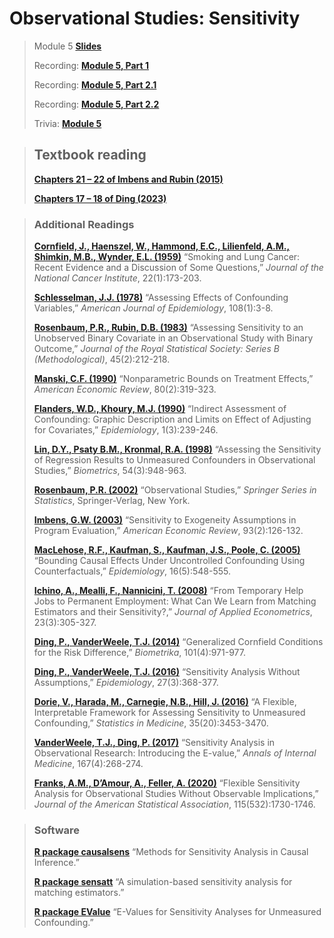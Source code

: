 # Observational Studies: Sensitivity

> Module 5 [**Slides**](https://drive.google.com/file/d/1D_Y4JzSMhhuEhICp5omoqU-A22RmCH70/view?usp=sharing)
>
> Recording: [**Module 5, Part 1**](https://drive.google.com/file/d/1dt_SZHHz4W3Wd7aqWxjUFonRUIzfzY-X/view?usp=sharing)
>
> Recording: [**Module 5, Part 2.1**](https://drive.google.com/file/d/15WsCLs7U68iebSLZtqrCkzOTAb_arnR6/view?usp=sharing)
>
> Recording: [**Module 5, Part 2.2**](https://drive.google.com/file/d/1MTLdmnqvzaJ2sg9FZUqssbMArDTxOkYb/view?usp=sharing)
>
> Trivia: [**Module 5**](https://quizizz.com/admin/assessment/682bff6fd87c3fa6cd074507?source=lesson_share)


> ## Textbook reading
>
> [**Chapters 21 -- 22 of Imbens and Rubin (2015)**](https://www.cambridge.org/core/books/causal-inference-for-statistics-social-and-biomedical-sciences/71126BE90C58F1A431FE9B2DD07938AB)
>
> [**Chapters 17 -- 18 of Ding (2023)**](https://www.routledge.com/A-First-Course-in-Causal-Inference/Ding/p/book/9781032758626)

> ### Additional Readings 
>
>[**Cornfield, J., Haenszel, W., Hammond, E.C., Lilienfeld, A.M., Shimkin, M.B., Wynder, E.L. (1959)**](https://academic.oup.com/jnci/article-abstract/22/1/173/900745) "Smoking and Lung Cancer: Recent Evidence and a Discussion of Some Questions," *Journal of the National Cancer Institute*, 22(1):173-203.
>
>[**Schlesselman, J.J. (1978)**](https://academic.oup.com/aje/article-abstract/108/1/3/195354) "Assessing Effects of Confounding Variables," *American Journal of Epidemiology*, 108(1):3-8.
>
>[**Rosenbaum, P.R., Rubin, D.B. (1983)**](https://www.jstor.org/stable/2345524) "Assessing Sensitivity to an Unobserved Binary Covariate in an Observational Study with Binary Outcome," *Journal of the Royal Statistical Society: Series B (Methodological)*, 45(2):212-218.
>
>[**Manski, C.F. (1990)**](https://www.jstor.org/stable/2006592) "Nonparametric Bounds on Treatment Effects," *American Economic Review*, 80(2):319-323.
>
>[**Flanders, W.D., Khoury, M.J. (1990)**](https://journals.lww.com/epidem/abstract/1990/05000/indirect_assessment_of_confounding__graphic.10.aspx) "Indirect Assessment of Confounding: Graphic Description and Limits on Effect of Adjusting for Covariates," *Epidemiology*, 1(3):239-246.
>
>[**Lin, D.Y., Psaty B.M., Kronmal, R.A. (1998)**](https://pubmed.ncbi.nlm.nih.gov/9750244/) "Assessing the Sensitivity of Regression Results to Unmeasured Confounders in Observational Studies," *Biometrics*, 54(3):948-963.
>
>[**Rosenbaum, P.R. (2002)**](https://link.springer.com/book/10.1007/978-1-4757-3692-2) "Observational Studies," *Springer Series in Statistics*, Springer-Verlag, New York.
>
>[**Imbens, G.W. (2003)**](https://www.aeaweb.org/articles?id=10.1257/000282803321946921) "Sensitivity to Exogeneity Assumptions in Program Evaluation," *American Economic Review*, 93(2):126-132.
>
>[**MacLehose, R.F., Kaufman, S., Kaufman, J.S., Poole, C. (2005)**](https://www.jstor.org/stable/20486093?seq=1) "Bounding Causal Effects Under Uncontrolled Confounding Using Counterfactuals," *Epidemiology*, 16(5):548-555.
>
>[**Ichino, A., Mealli, F., Nannicini, T. (2008)**](https://onlinelibrary.wiley.com/doi/abs/10.1002/jae.998) "From Temporary Help Jobs to Permanent Employment: What Can We Learn from Matching Estimators and their Sensitivity?," *Journal of Applied Econometrics*, 23(3):305-327.
>
>[**Ding, P., VanderWeele, T.J. (2014)**](https://academic.oup.com/biomet/article-abstract/101/4/971/1775369) "Generalized Cornfield Conditions for the Risk Difference," *Biometrika*, 101(4):971-977.
>
>[**Ding, P., VanderWeele, T.J. (2016)**](https://journals.lww.com/epidem/Fulltext/2016/05000/Sensitivity_Analysis_Without_Assumptions.11.aspx) "Sensitivity Analysis Without Assumptions," *Epidemiology*, 27(3):368-377.
>
>[**Dorie, V., Harada, M., Carnegie, N.B., Hill, J. (2016)**](https://onlinelibrary.wiley.com/doi/10.1002/sim.6973) "A Flexible, Interpretable Framework for Assessing Sensitivity to Unmeasured Confounding," *Statistics in Medicine*, 35(20):3453-3470.
>
>[**VanderWeele, T.J., Ding, P. (2017)**](https://www.acpjournals.org/doi/10.7326/M16-2607) "Sensitivity Analysis in Observational Research: Introducing the E-value," *Annals of Internal Medicine*, 167(4):268-274.
>
>[**Franks, A.M., D'Amour, A., Feller, A. (2020)**](https://www.tandfonline.com/doi/full/10.1080/01621459.2019.1604369) "Flexible Sensitivity Analysis for Observational Studies Without Observable Implications," *Journal of the American Statistical Association*, 115(532):1730-1746.

> ### Software
>
>[**R package causalsens**](https://cran.r-project.org/web/packages/causalsens/index.html) "Methods for Sensitivity Analysis in Causal Inference."
>
>[**R package sensatt**](https://ideas.repec.org/c/boc/bocode/s456747.html) "A simulation-based sensitivity analysis for matching estimators."
>
>[**R package EValue**](https://cran.r-project.org/web/packages/EValue/index.html) "E-Values for Sensitivity Analyses for Unmeasured Confounding."